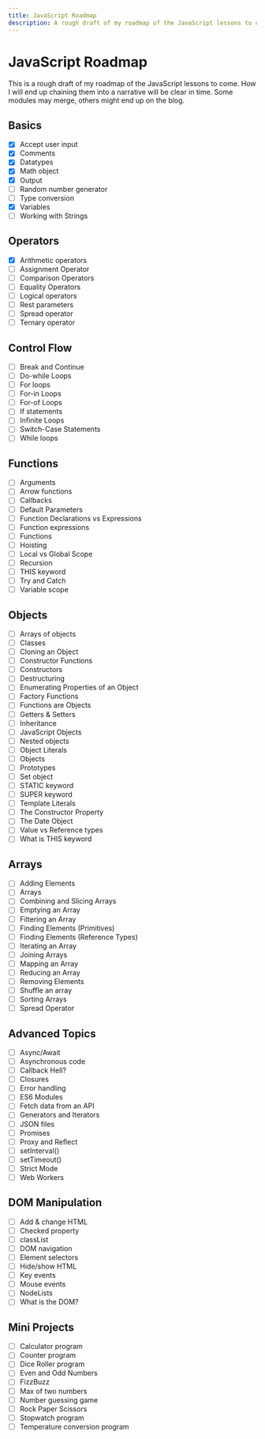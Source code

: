 ```yaml
---
title: JavaScript Roadmap
description: A rough draft of my roadmap of the JavaScript lessons to come.
---
```


# JavaScript Roadmap

This is a rough draft of my roadmap of the JavaScript lessons to come.
How I will end up chaining them into a narrative will be clear in time.
Some modules may merge, others might end up on the blog.

## Basics

-   [x] Accept user input
-   [x] Comments
-   [x] Datatypes
-   [x] Math object
-   [x] Output
-   [ ] Random number generator
-   [ ] Type conversion
-   [x] Variables
-   [ ] Working with Strings

## Operators

- [x] Arithmetic operators
- [ ] Assignment Operator
- [ ] Comparison Operators
- [ ] Equality Operators
- [ ] Logical operators
- [ ] Rest parameters
- [ ] Spread operator
- [ ] Ternary operator

## Control Flow

- [ ] Break and Continue
- [ ] Do-while Loops
- [ ] For loops
- [ ] For-in Loops
- [ ] For-of Loops
- [ ] If statements
- [ ] Infinite Loops
- [ ] Switch-Case Statements
- [ ] While loops

## Functions

- [ ] Arguments
- [ ] Arrow functions
- [ ] Callbacks
- [ ] Default Parameters
- [ ] Function Declarations vs Expressions
- [ ] Function expressions
- [ ] Functions
- [ ] Hoisting
- [ ] Local vs Global Scope
- [ ] Recursion
- [ ] THIS keyword
- [ ] Try and Catch
- [ ] Variable scope

## Objects

- [ ] Arrays of objects
- [ ] Classes
- [ ] Cloning an Object
- [ ] Constructor Functions
- [ ] Constructors
- [ ] Destructuring
- [ ] Enumerating Properties of an Object
- [ ] Factory Functions
- [ ] Functions are Objects
- [ ] Getters & Setters
- [ ] Inheritance
- [ ] JavaScript Objects
- [ ] Nested objects
- [ ] Object Literals
- [ ] Objects
- [ ] Prototypes
- [ ] Set object
- [ ] STATIC keyword
- [ ] SUPER keyword
- [ ] Template Literals
- [ ] The Constructor Property
- [ ] The Date Object
- [ ] Value vs Reference types
- [ ] What is THIS keyword

## Arrays

- [ ] Adding Elements
- [ ] Arrays
- [ ] Combining and Slicing Arrays
- [ ] Emptying an Array
- [ ] Filtering an Array
- [ ] Finding Elements (Primitives)
- [ ] Finding Elements (Reference Types)
- [ ] Iterating an Array
- [ ] Joining Arrays
- [ ] Mapping an Array
- [ ] Reducing an Array
- [ ] Removing Elements
- [ ] Shuffle an array
- [ ] Sorting Arrays
- [ ] Spread Operator

## Advanced Topics

- [ ] Async/Await
- [ ] Asynchronous code
- [ ] Callback Hell?
- [ ] Closures
- [ ] Error handling
- [ ] ES6 Modules
- [ ] Fetch data from an API
- [ ] Generators and Iterators
- [ ] JSON files
- [ ] Promises
- [ ] Proxy and Reflect
- [ ] setInterval()
- [ ] setTimeout()
- [ ] Strict Mode
- [ ] Web Workers

## DOM Manipulation

- [ ] Add & change HTML
- [ ] Checked property
- [ ] classList
- [ ] DOM navigation
- [ ] Element selectors
- [ ] Hide/show HTML
- [ ] Key events
- [ ] Mouse events
- [ ] NodeLists
- [ ] What is the DOM?

## Mini Projects

- [ ] Calculator program
- [ ] Counter program
- [ ] Dice Roller program
- [ ] Even and Odd Numbers
- [ ] FizzBuzz
- [ ] Max of two numbers
- [ ] Number guessing game
- [ ] Rock Paper Scissors
- [ ] Stopwatch program
- [ ] Temperature conversion program
